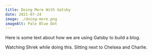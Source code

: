 ```yaml
---
title: Doing More With Gatsby
date: 2021-07-24
image: ./doing-more.png
imageAlt: Pale Blue Dot
---
```


Here is some text about how we are using Gatsby to build a blog.

Watching Shrek while doing this. Sitting next to Chelsea and Charlie.
